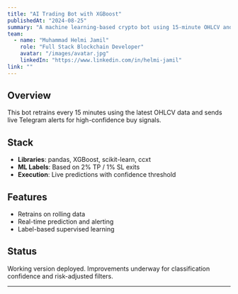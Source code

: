 ```yaml
---
title: "AI Trading Bot with XGBoost"
publishedAt: "2024-08-25"
summary: "A machine learning-based crypto bot using 15-minute OHLCV and XGBoost to predict buy signals with risk-managed labels."
team:
  - name: "Muhammad Helmi Jamil"
    role: "Full Stack Blockchain Developer"
    avatar: "/images/avatar.jpg"
    linkedIn: "https://www.linkedin.com/in/helmi-jamil"
link: ""
---
```


## Overview

This bot retrains every 15 minutes using the latest OHLCV data and sends live Telegram alerts for high-confidence buy signals.

## Stack

* **Libraries**: pandas, XGBoost, scikit-learn, ccxt
* **ML Labels**: Based on 2% TP / 1% SL exits
* **Execution**: Live predictions with confidence threshold

## Features

* Retrains on rolling data
* Real-time prediction and alerting
* Label-based supervised learning

## Status

Working version deployed. Improvements underway for classification confidence and risk-adjusted filters.


---



